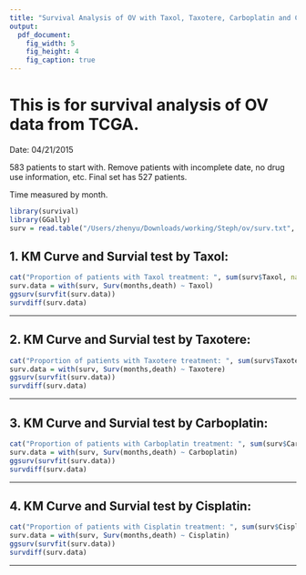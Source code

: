 ```yaml
---
title: "Survival Analysis of OV with Taxol, Taxotere, Carboplatin and Cisplatin"
output:
  pdf_document:
    fig_width: 5
    fig_height: 4
    fig_caption: true
---
```


# This is for survival analysis of OV data from TCGA.
Date: 04/21/2015

583 patients to start with. Remove patients with incomplete date, no drug use information, etc.  Final set has 527 patients. 

Time measured by month.

```r
library(survival)
library(GGally)
surv = read.table("/Users/zhenyu/Downloads/working/Steph/ov/surv.txt", h=T, sep="\t")
```

## 1. KM Curve and Survial test by Taxol:

```r
cat("Proportion of patients with Taxol treatment: ", sum(surv$Taxol, na.rm=T)/(527-sum(is.na(surv$Taxol))), "\n")
surv.data = with(surv, Surv(months,death) ~ Taxol)
ggsurv(survfit(surv.data))
survdiff(surv.data)
```
___

## 2. KM Curve and Survial test by Taxotere:

```r
cat("Proportion of patients with Taxotere treatment: ", sum(surv$Taxotere, na.rm=T)/(527-sum(is.na(surv$Taxotere))), "\n")
surv.data = with(surv, Surv(months,death) ~ Taxotere)
ggsurv(survfit(surv.data))
survdiff(surv.data)
```
___

## 3. KM Curve and Survial test by Carboplatin:

```r
cat("Proportion of patients with Carboplatin treatment: ", sum(surv$Carboplatin, na.rm=T)/(527-sum(is.na(surv$Carboplatin))), "\n")
surv.data = with(surv, Surv(months,death) ~ Carboplatin)
ggsurv(survfit(surv.data))
survdiff(surv.data)
```

___

## 4. KM Curve and Survial test by Cisplatin:

```r
cat("Proportion of patients with Cisplatin treatment: ", sum(surv$Cisplatin, na.rm=T)/(527-sum(is.na(surv$Cisplatin))), "\n")
surv.data = with(surv, Surv(months,death) ~ Cisplatin)
ggsurv(survfit(surv.data))
survdiff(surv.data)
```

___
